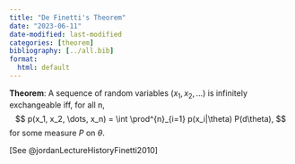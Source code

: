 ```yaml
---
title: "De Finetti's Theorem"
date: "2023-06-11"
date-modified: last-modified
categories: [theorem]
bibliography: [../all.bib]
format:
  html: default
---
```


**Theorem**: A sequence of random variables $(x_1, x_2, \dots)$ is infinitely exchangeable iff, for all n,
$$
p(x_1, x_2, \dots, x_n) = \int \prod^{n}_{i=1} p(x_i|\theta) P(d\theta),
$$
for some measure $P$ on $\theta$.

[See @jordanLectureHistoryFinetti2010]